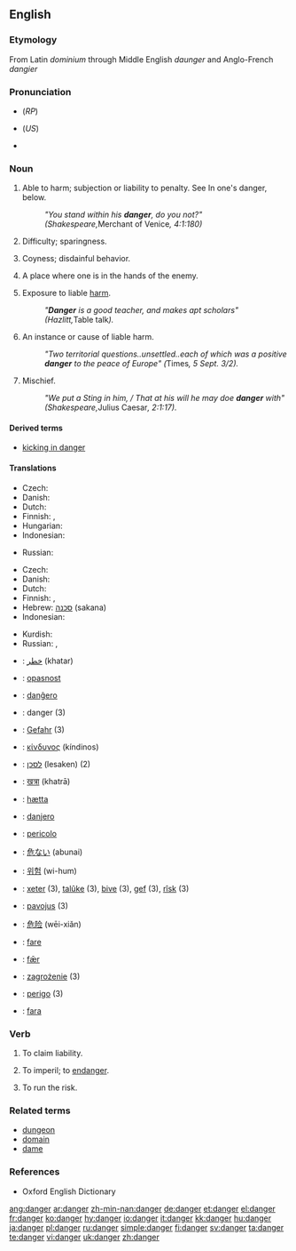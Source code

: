 ==English==

===Etymology===
From Latin ''dominium'' through Middle English ''daunger'' and Anglo-French ''dangier''

===Pronunciation===
* {{IPA|/deɪn.ʤə/}} (''RP'')
* {{IPA|ˈdeɪndʒɝ}} (''US'')
* {{audio|en-us-danger.ogg|Audio (US)}}

===Noun===
{{en-noun}}

# {{obsolete}} Able to harm; subjection or liability to penalty. See In one's danger, below.
#:''"You stand within his '''danger''', do you not?" (Shakespeare, ''Merchant of Venice'', 4:1:180)''
# {{obsolete}} Difficulty; sparingness.
# {{obsolete}} Coyness; disdainful behavior.
# {{obsolete}} A place where one is in the hands of the enemy.
# Exposure to liable [[harm]].
#:''"'''Danger''' is a good teacher, and makes apt scholars" (Hazlitt, ''Table talk'').''
# An instance or cause of liable harm.
#:''"Two territorial questions..unsettled..each of which was a positive '''danger''' to the peace of Europe" (''Times'', 5 Sept. 3/2).''
# Mischief.
#:''"We put a Sting in him, / That at his will he may doe '''danger''' with" (Shakespeare, ''Julius Caesar'', 2:1:17).''

====Derived terms====
*[[kicking in danger]]

====Translations====
{{trans-top|exposure to liable harm}}
* Czech: {{t-|cs|nebezpečí|n}}
* Danish: {{t|da|fare|c}}
* Dutch: {{t+|nl|gevaar|n}}
* Finnish: {{t+|fi|vaara}}, {{t+|fi|uhka}}
* Hungarian: {{t+|hu|veszély}}
* Indonesian: {{t-|id|bahaya|xs=Indonesian}}
{{trans-mid}}
* Russian: {{t+|ru|опасность|f|cs=Cyrl|tr=opásnost'|sc=Cyrl}}
{{trans-bottom}}

{{trans-top|instance or cause of liable harm}}
* Czech: {{t-|cs|nebezpečí|n}}
* Danish: {{t|da|fare|c}}
* Dutch: {{t+|nl|gevaar|n}}
* Finnish: {{t+|fi|uhka}}, {{t+|fi|vaara}}
* Hebrew: [[סכנה]] (sakana) {{f}}
* Indonesian: {{t-|id|bahaya|xs=Indonesian}}
{{trans-mid}}
* Kurdish: {{KUchar|[[په‌رێشان]]}}
* Russian: {{t+|ru|опасность|f|cs=Cyrl|tr=opásnost'|sc=Cyrl}}, {{t+|ru|угроза|f|cs=Cyrl|tr=ugróza|sc=Cyrl}}
{{trans-bottom}}

{{ttbc-top}}
*{{ttbc|Arabic}}: [[خطر]] (khatar)
*{{ttbc|Croatian}}: [[opasnost]]
*{{ttbc|Esperanto}}: [[danĝero]]
*{{ttbc|French}}: danger {{m}} (3)
*{{ttbc|German}}: [[Gefahr]] {{f}} (3)
*{{ttbc|Greek}}:  [[κίνδυνος]] (kíndinos) {{m}}
*{{ttbc|Hebrew}}: [[לסכן]] (lesaken) (2)
*{{ttbc|Hindi}}: [[खत्रा]] (khatrā)
*{{ttbc|Icelandic}}: [[hætta]]
*{{ttbc|Ido}}: [[danjero]]
{{ttbc-mid}}
*{{ttbc|Italian}}: [[pericolo]]
*{{ttbc|Japanese}}: [[危ない]] (abunai)
*{{ttbc|Korean}}: [[위험]] (wi-hum)
*{{ttbc|Kurdish}}: [[xeter]] {{f}} (3), [[talûke]] {{f}} (3), [[bive]] {{f}} (3), [[gef]] {{f}} (3), [[rîsk]] {{f}} (3)
*{{ttbc|Lithuanian}}: [[pavojus]] {{m}} (3)
*{{ttbc|Mandarin}}: [[危险]] (wēi-xiǎn)
*{{ttbc|Norwegian}}: [[fare]]
*{{ttbc|Old English}}: [[fær|fǣr]] {{m}}
*{{ttbc|Polish}}: [[zagrożenie]] {{n}} (3)
*{{ttbc|Portuguese}}: [[perigo]] {{m}} (3)
*{{ttbc|Swedish}}: [[fara]]
{{ttbc-bottom}}

===Verb===
{{en-verb}}

# {{obsolete}} To claim liability.
# {{obsolete}} To imperil; to [[endanger]].
# {{obsolete}} To run the risk.

===Related terms===
*[[dungeon]]
*[[domain]]
*[[dame]]

===References===
*Oxford English Dictionary

[[ang:danger]]
[[ar:danger]]
[[zh-min-nan:danger]]
[[de:danger]]
[[et:danger]]
[[el:danger]]
[[fr:danger]]
[[ko:danger]]
[[hy:danger]]
[[io:danger]]
[[it:danger]]
[[kk:danger]]
[[hu:danger]]
[[ja:danger]]
[[pl:danger]]
[[ru:danger]]
[[simple:danger]]
[[fi:danger]]
[[sv:danger]]
[[ta:danger]]
[[te:danger]]
[[vi:danger]]
[[uk:danger]]
[[zh:danger]]